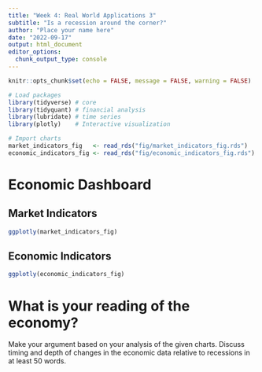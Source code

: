 ```yaml
---
title: "Week 4: Real World Applications 3"
subtitle: "Is a recession around the corner?"
author: "Place your name here"
date: "2022-09-17"
output: html_document
editor_options: 
  chunk_output_type: console
---
```


```r
knitr::opts_chunk$set(echo = FALSE, message = FALSE, warning = FALSE)

# Load packages
library(tidyverse) # core
library(tidyquant) # financial analysis
library(lubridate) # time series
library(plotly)    # Interactive visualization

# Import charts
market_indicators_fig   <- read_rds("fig/market_indicators_fig.rds")
economic_indicators_fig <- read_rds("fig/economic_indicators_fig.rds")
```

# Economic Dashboard {.tabset .tabset-fade}

## Market Indicators

```r
ggplotly(market_indicators_fig)

```

## Economic Indicators

```r
ggplotly(economic_indicators_fig)
```

# What is your reading of the economy?
Make your argument based on your analysis of the given charts. Discuss timing and depth of changes in the economic data relative to recessions in at least 50 words.
